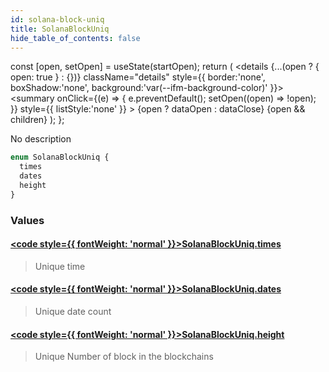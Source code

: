 ```yaml
---
id: solana-block-uniq
title: SolanaBlockUniq
hide_table_of_contents: false
---
```







  const [open, setOpen] = useState(startOpen);
  return (
    <details {...(open ? { open: true } : {})} className="details" style={{ border:'none', boxShadow:'none', background:'var(--ifm-background-color)' }}>
      <summary
        onClick={(e) => {
          e.preventDefault();
          setOpen((open) => !open);
        }}
        style={{ listStyle:'none' }}
      >
      {open ? dataOpen : dataClose}
      </summary>
      {open && children}
    </details>
  );
};








No description


```graphql
enum SolanaBlockUniq {
  times
  dates
  height
}
```




### Values

#### [<code style={{ fontWeight: 'normal' }}>SolanaBlockUniq.<b>times</b></code>](#)  
> 
> 
> Unique time
> 

#### [<code style={{ fontWeight: 'normal' }}>SolanaBlockUniq.<b>dates</b></code>](#)  
> 
> 
> Unique date count
> 

#### [<code style={{ fontWeight: 'normal' }}>SolanaBlockUniq.<b>height</b></code>](#)  
> 
> 
> Unique Number of block in the blockchains
> 



